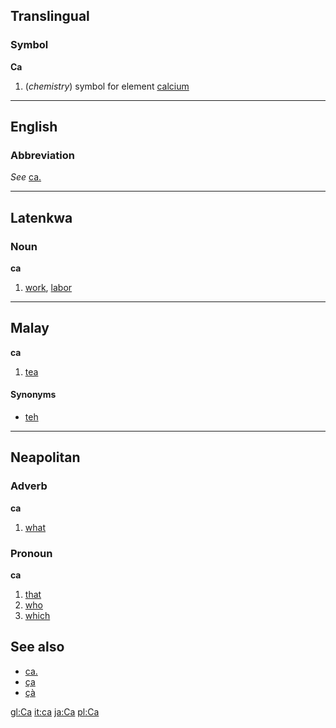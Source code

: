 ==Translingual==
===Symbol===
'''Ca'''

# (''chemistry'') symbol for element [[calcium]]

----
==English==
===Abbreviation===
''See'' [[ca.]]

----
==Latenkwa==
===Noun===
'''ca'''

#[[work]], [[labor]]

----
==Malay==
'''ca'''

#[[tea]]

====Synonyms====
*[[teh]]

----

==Neapolitan==
===Adverb===
'''ca'''
#[[what]]

===Pronoun===
'''ca'''
#[[that]]
#[[who]]
#[[which]]

==See also==
*[[ca.]]
*[[ça]]
*[[çà]]

[[gl:Ca]]
[[it:ca]]
[[ja:Ca]]
[[pl:Ca]]